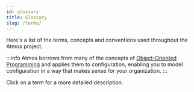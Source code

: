 ```yaml
---
id: glossary
title: Glossary
slug: /terms/
---
```


Here's a list of the terms, concepts and conventions used throughout the Atmos project.

:::info
Atmos borrows from many of the concepts
of [Object-Oriented Programming](https://en.wikipedia.org/wiki/Object-oriented_programming) and applies them
to configuration, enabling you to model configuration in a way that makes sense for your organization.
:::

Click on a term for a more detailed description.
